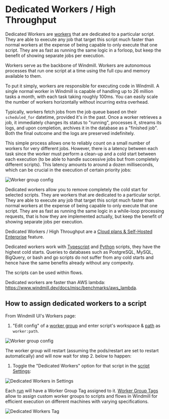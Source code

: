 
# Dedicated Workers / High Throughput

Dedicated Workers are [workers](../9_worker_groups/index.mdx) that are dedicated to a particular script. They are able to execute any job that target this script much faster than normal workers at the expense of being capable to only execute that one script.
They are as fast as running the same logic in a forloop, but keep the benefit of showing separate jobs per execution.

Workers serve as the backbone of Windmill. Workers are autonomous processes that run one script at a time using the full cpu and memory available to them.

To put it simply, workers are responsible for executing code in Windmill. A single normal worker in Windmill is capable of handling up to 26 million tasks a month, with each task taking roughly 100ms. You can easily scale the number of workers horizontally without incurring extra overhead.

Typically, workers fetch jobs from the job queue based on their `scheduled_for` datetime, provided it's in the past. Once a worker retrieves a job, it immediately changes its status to "running", processes it, streams its logs, and upon completion, archives it in the database as a "finished job". Both the final outcome and the logs are preserved indefinitely.

This simple process allows one to reliably count on a small number of workers for very different jobs. However, there is a latency between each task since the worker must perform a clean-up and a cold start between each execution (to be able to handle successive jobs but from completely different scripts). This latency amounts to around a dozen milliseconds, which can be crucial in the execution of certain priority jobs:

![Worker group config](./infographic.png.webp)

Dedicated workers allow you to remove completely the cold start for selected scripts. They are workers that are dedicated to a particular script. They are able to execute any job that target this script much faster than normal workers at the expense of being capable to only execute that one script. They are as fast as running the same logic in a while-loop processing requests, that is how they are implemented actually, but keep the benefit of showing separate jobs per execution.

Dedicated Workers / High Throughput are a [Cloud plans & Self-Hosted Enterprise](/pricing) feature.

Dedicated workers work with [Typescript](../../getting_started/0_scripts_quickstart/1_typescript_quickstart/index.mdx) and [Python](../../getting_started/0_scripts_quickstart/2_python_quickstart/index.mdx) scripts, they have the highest cold starts. Queries to databases such as PostgreSQL, MySQL, BigQuery, or bash and go scripts do not suffer from any cold starts and hence have the same benefits already without any compexity.

The scripts can be used within flows.

Dedicated workers are faster than AWS lambda: https://www.windmill.dev/docs/misc/benchmarks/aws_lambda.

## How to assign dedicated workers to a script

From Windmill UI's Workers page:

1. "Edit config" of a [worker group](../9_worker_groups/index.mdx) and enter script's workspace & [path](../../script_editor/settings.mdx#path) as `worker:path`.

![Worker group config](./worker_group_config.png.webp)

The worker group will restart (assuming the pods/restart are set to restart automatically) and will now wait for step 2. below to happen:

1. Toggle the "Dedicated Workers" option for that script in the [script Settings](../../script_editor/settings.mdx):

![Dedicated Workers in Settings](./dedicated_workers.png 'Dedicated Workers in Settings')

Each [run](../5_monitor_past_and_future_runs/index.mdx) will have a Worker Group Tag assigned to it. [Worker Group Tags](../9_worker_groups/index.mdx) allow to assign custom worker groups to scripts and flows in Windmill for efficient execution on different machines with varying specifications.

![Dedicated Workers Tag](./dedicated_worker_tag.png 'Dedicated Workers Tag')

<div className="grid grid-cols-2 gap-6 mb-4">
	<DocCard
		title="Workers and Worker Groups"
		description="Worker Groups allow users to run scripts and flows on different machines with varying specifications."
		href="/docs/core_concepts/worker_groups"
	/>
</div>
